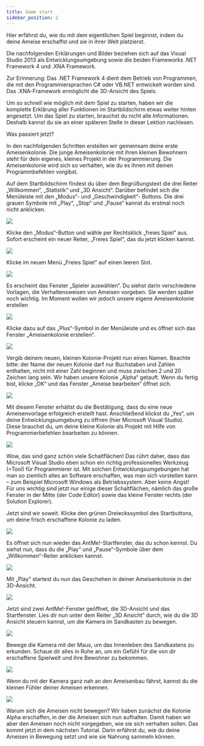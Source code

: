 ```yaml
---
title: Game start
sidebar_position: 2
---
```



Hier erfährst du, wie du mit dem eigentlichen Spiel beginnst, indem du deine Ameise erschaffst und sie in ihrer Welt platzierst. 

Die nachfolgenden Erklärungen und Bilder beziehen sich auf das Visual Studio 2013 als Entwicklungsumgebung sowie die beiden Frameworks .NET Framework 4 und .XNA Framework. 

Zur Erinnerung: Das .NET Framework 4 dient dem Betrieb von Programmen, die mit den Programmiersprachen C# oder VB.NET entwickelt worden sind. Das .XNA-Framework ermöglicht die 3D-Ansicht des Spiels.

Um so schnell wie möglich mit dem Spiel zu starten, haben wir die komplette Erklärung aller Funktionen im Startbildschirm etwas weiter hinten angesetzt. Um das Spiel zu starten, brauchst du nicht alle Informationen. Deshalb kannst du sie an einer späteren Stelle in dieser Lektion nachlesen. 

Was passiert jetzt? 

In den nachfolgenden Schritten erstellen wir gemeinsam deine erste Ameisenkolonie.
Die junge Ameisenkolonie mit ihren kleinen Bewohnern steht für dein eigenes, kleines Projekt in der Programmierung. Die Ameisenkolonie wird sich so verhalten, wie du es ihnen mit deinen Programmbefehlen vorgibst.

Auf dem Startbildschirm findest du über dem Begrüßungstext die drei Reiter „Willkommen“, „Statistik“ und „3D Ansicht“. Darüber befindet sich die Menüleiste mit den „Modus“- und „Geschwindigkeit“- Buttons. Die drei grauen Symbole mit „Play“, „Stop“ und „Pause“ kannst du erstmal noch nicht anklicken.


![](/img/tutorials/spielstart/lektion3_1.png)

Klicke den „Modus“-Button und wähle per Rechtsklick „freies Spiel“ aus. Sofort erscheint ein neuer Reiter, „Freies Spiel“, das du jetzt klicken kannst.

![](/img/tutorials/spielstart/lektion3_2.png)

Klicke im neuen Menü „Freies Spiel“ auf einen leeren Slot.

![](/img/tutorials/spielstart/lektion3_3.png)

Es erscheint das Fenster „Spieler auswählen“. Du siehst darin verschiedene Vorlagen, die Verhaltensweisen von Ameisen vorgeben. Sie werden später noch wichtig. Im Moment wollen wir jedoch unsere eigene Ameisenkolonie erstellen

![](/img/tutorials/spielstart/lektion3_4.png)

Klicke dazu auf das „Plus“-Symbol in der Menüleiste und es öffnet sich das Fenster „Ameisenkolonie erstellen“. 

![](/img/tutorials/spielstart/lektion3_5.png)

Vergib deinem neuen, kleinen Kolonie-Projekt nun einen Namen. Beachte bitte: der Name der neuen Kolonie darf nur Buchstaben und Zahlen enthalten, nicht mit einer Zahl beginnen und muss zwischen 2 und 20 Zeichen lang sein. 
Wir haben unsere Kolonie „Alpha“ getauft. Wenn du fertig bist, klicke „OK“ und das Fenster „Ameise bearbeiten“ öffnet sich. 

![](/img/tutorials/spielstart/lektion3_6.png)

Mit diesem Fenster erhältst du die Bestätigung, dass du eine neue Ameisenvorlage erfolgreich erstellt hast. Anschließend klickst du „Yes“, um deine Entwicklungsumgebung zu öffnen (hier Microsoft Visual Studio). 
Diese brauchst du, um deine kleine Kolonie als Projekt mit Hilfe von Programmierbefehlen bearbeiten zu können.

![](/img/tutorials/spielstart/lektion3_7.png)

Wow, das sind ganz schön viele Schaltflächen! Das rührt daher, dass das Microsoft Visual Studio eben schon ein richtig professionelles Werkzeug (=Tool) für Programmierer ist. 
Mit solchen Entwicklungsumgebungen hat man so ziemlich alles an Software erschaffen, was man sich vorstellen kann – zum Beispiel Microsoft Windows als Betriebssystem. 
Aber keine Angst! Für uns wichtig sind jetzt nur einige dieser Schaltflächen, nämlich das große Fenster in der Mitte (der Code Editor) sowie das kleine Fenster rechts (der Solution Explorer). 

Jetzt sind wir soweit. Klicke den grünen Dreieckssymbol des Startbuttons, um deine frisch erschaffene Kolonie zu laden.

![](/img/tutorials/spielstart/lektion3_8.png)

Es öffnet sich nun wieder das AntMe!-Startfenster, das du schon kennst. Du siehst nun, dass du die „Play“ und „Pause“-Symbole über dem „Willkommen“-Reiter anklicken kannst.

![](/img/tutorials/spielstart/lektion3_9.png)

Mit „Play“ startest du nun das Geschehen in deiner Ameisenkolonie in der 3D-Ansicht.

![](/img/tutorials/spielstart/lektion3_10.png)

Jetzt sind zwei AntMe!-Fenster geöffnet, die 3D-Ansicht und das Startfenster. Lies dir nun unter dem Reiter „3D Ansicht“ durch, wie du die 3D Ansicht steuern kannst, um die Kamera im Sandkasten zu bewegen. 

![](/img/tutorials/spielstart/lektion3_11.png)

Bewege die Kamera mit der Maus, um das Innenleben des Sandkastens zu erkunden. 
Schaue dir alles in Ruhe an, um ein Gefühl für die von dir erschaffene Spielwelt und ihre Bewohner zu bekommen.

![](/img/tutorials/spielstart/lektion3_12.png)

Wenn du mit der Kamera ganz nah an den Ameisenbau fährst, kannst du die kleinen Fühler deiner Ameisen erkennen.

![](/img/tutorials/spielstart/lektion3_13.png)

Warum sich die Ameisen nicht bewegen? Wir haben zunächst die Kolonie Alpha erschaffen, in der die Ameisen sich nun aufhalten. 
Damit haben wir aber den Ameisen noch nicht vorgegeben, wie sie sich verhalten sollen. Das kommt jetzt in dem nächsten Tutorial. Darin erfährst du, wie du deine Ameisen in Bewegung setzt und wie sie Nahrung sammeln können.